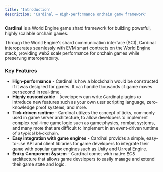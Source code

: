 ```yaml
---
title: 'Introduction'
description: 'Cardinal — High-performance onchain game framework'
---
```


**Cardinal** is a World Engine game shard framework for building powerful, highly scalable onchain games.

Through the World Engine's shard communication interface (SCI), Cardinal interoperates seamlessly with EVM smart contracts on the World Engine stack, providing web2 scale performance for onchain games while preserving interoperability.

### Key Features
- **High-performance** - Cardinal is how a blockchain would be constructed if it was designed for games. It can handle thousands of game moves per second in real-time.
- **Highly customizable** - Developers can write Cardinal plugins to introduce new features such as your own user scripting language, zero-knowledge proof systems, and more.
- **Tick-driven runtime** - Cardinal utilizes the concept of ticks, commonly used in game server architecture, to allow developers to implement complex real-time game logic such as game physics, combat systems, and many more that are difficult to implement in an event-driven runtime of a typical blockchain.
- **Easy integration with game engines** - Cardinal provides a simple, easy-to-use API and client libraries for game developers to integrate their game with popular game engines such as Unity and Unreal Engine.
- **Entity Component System** - Cardinal comes with native ECS architecture that allows game developers to easily manage and extend their game state and logic.